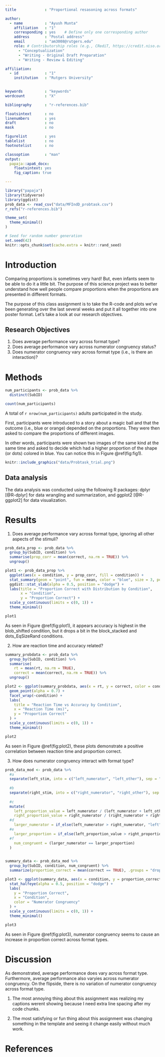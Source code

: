 ```yaml
---
title             : "Proportional resasoning across formats"

author: 
  - name          : "Ayush Munta"
    affiliation   : "1"
    corresponding : yes    # Define only one corresponding author
    address       : "Postal address"
    email         : "am3008@rutgers.edu"
    role: # Contributorship roles (e.g., CRediT, https://credit.niso.org/)
      - "Conceptualization"
      - "Writing - Original Draft Preparation"
      - "Writing - Review & Editing"

affiliation:
  - id            : "1"
    institution   : "Rutgers University"

  
keywords          : "keywords"
wordcount         : "X"

bibliography      : "r-references.bib"

floatsintext      : no
linenumbers       : yes
draft             : no
mask              : no

figurelist        : yes
tablelist         : no
footnotelist      : no

classoption       : "man"
output: 
  papaja::apa6_docx:
    floatsintext: yes
    fig_caption: true

---
```


```r
library("papaja")
library(tidyverse)
library(ggdist)
prob_data <- read_csv("data/MFIndD_probtask.csv")
r_refs("r-references.bib")
```

```r
theme_set(
  theme_minimal()
)
```

```r
# Seed for random number generation
set.seed(42)
knitr::opts_chunk$set(cache.extra = knitr::rand_seed)
```



# Introduction

Comparing proportions is sometimes very hard! But, even infants seem to be able to do it a little bit. The purpose of this science project was to better understand how well people compare proportions when the proportions are presented in different formats.

The purpose of this class assignment is to take the R-code and plots we've been generating over the last several weeks and put it all together into one poster format. Let's take a look at our research objectives.

## Research Objectives

1. Does average performance vary across format type?
2. Does average performance vary across numerator congruency status?
3. Does numerator congruency vary across format type (i.e., is there an interaction)?

# Methods

```r
num_participants <- prob_data %>%
  distinct(SubID)

count(num_participants)
```

A total of `r nrow(num_participants)` adults participated in the study. 

First, participants were introduced to a story about a magic ball and that the outcome (i.e., blue or orange) depended on the proportions. They were then asked to compare the proportions of different images.

In other words, participants were shown two images of the same kind at the same time and asked to decide which had a higher proportion of the shape (or dots) colored in blue. You can notice this in Figure \@ref(fig:fig1).

```r
knitr::include_graphics("data/Probtask_trial.png")
```


## Data analysis
The data analysis was conducted using the following R packages: dplyr [@R-dplyr] for data wrangling and summarization, and ggplot2 [@R-ggplot2] for data visualization.


# Results

1. Does average performance vary across format type, ignoring all other aspects of the stimuli?
```r

prob_data_prop <- prob_data %>%
  group_by(SubID, condition) %>%
  summarise(prop_corr = mean(correct, na.rm = TRUE)) %>%
  ungroup()

```
```r
plot1 <- prob_data_prop %>%
  ggplot(aes(x = condition, y = prop_corr, fill = condition)) +
  stat_summary(geom = "point", fun = mean, color = "blue", size = 3, position = position_dodge(0.5)) +  
  ggdist::stat_slab(alpha = 0.5, position = "dodge") +         
  labs(title = "Proportion Correct with Distribution by Condition",
       x = "Condition",
       y = "Proportion Correct") +
  scale_y_continuous(limits = c(0, 1)) +
  theme_minimal()

plot1
```
 
 
 As seen in Figure \@ref(fig:plot1), it appears accuracy is highest in the blob_shifted condition, but it drops a bit in the block_stacked and dots_EqSizeRand conditions. 

2. How are reaction time and accuracy related?

```r
summary_probdata <- prob_data %>%
  group_by(SubID, condition) %>%
  summarise(
    rt = mean(rt, na.rm = TRUE),
    correct = mean(correct, na.rm = TRUE)) %>%
  ungroup() 
```

```r
plot2 <- ggplot(summary_probdata, aes(x = rt, y = correct, color = condition)) +
  geom_point(alpha = 0.7) +  
  facet_wrap(~condition) +
  labs(
    title = "Reaction Time vs Accuracy by Condition",
    x = "Reaction Time (ms)", 
    y = "Proportion Correct"
  ) +
  scale_y_continuous(limits = c(0, 1)) +  
  theme_minimal()

plot2
```


As seen in Figure \@ref(fig:plot2), these plots demonstrate a positive correlation between reaction time and proportion correct.


3. How does numerator congruency interact with format type?

```r
prob_data_mod <- prob_data %>%
  #a
  separate(left_stim, into = c("left_numerator", "left_other"), sep = "_", convert = TRUE) %>%
  
  #b
  separate(right_stim, into = c("right_numerator", "right_other"), sep = "_", convert = TRUE) %>%
  
  #c
  mutate(
    left_proportion_value = left_numerator / (left_numerator + left_other),
    right_proportion_value = right_numerator / (right_numerator + right_other),
  #d
    larger_numerator = if_else(left_numerator > right_numerator, "left", "right"),
  #e
    larger_proportion = if_else(left_proportion_value > right_proportion_value, "left", "right"),
  #f
    num_congruent = (larger_numerator == larger_proportion)
  )
 

```

```r
summary_data <- prob_data_mod %>%
  group_by(SubID, condition, num_congruent) %>%
  summarize(proportion_correct = mean(correct == TRUE), .groups = "drop")

plot3 <- ggplot(summary_data, aes(x = condition, y = proportion_correct, color = num_congruent)) +
  stat_halfeye(alpha = 0.5, position = "dodge") + 
  labs(
    y = "Proportion Correct",
    x = "Condition",
    color = "Numerator Congruency"
  ) +
  scale_y_continuous(limits = c(0, 1)) + 
  theme_minimal()

plot3
```

As seen in Figure \@ref(fig:plot3), numerator congruency seems to cause an increase in proportion correct across format types.

# Discussion

As demonstrated, average performance does vary across format type. Furthermore, average performance also varyies across numerator congruency. On the flipside, there is no variation of numerator congruency across format type.

1. The most annoying thing about this assignment was realizing my captions werent showing because I need extra line spacing after my code chunks.

2. The most satisfying or fun thing about this assignment was changing something in the template and seeing it change easily without much work.

\newpage

# References

::: {#refs custom-style="Bibliography"}
:::

